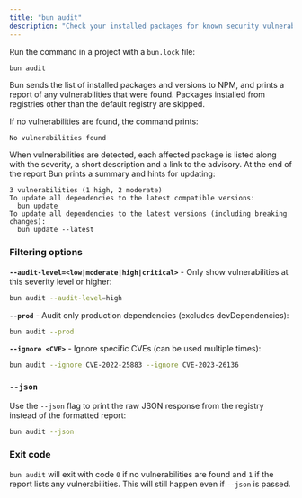 ```yaml
---
title: "bun audit"
description: "Check your installed packages for known security vulnerabilities"
---
```


Run the command in a project with a `bun.lock` file:

```bash terminal icon="terminal"
bun audit
```

Bun sends the list of installed packages and versions to NPM, and prints a report of any vulnerabilities that were found. Packages installed from registries other than the default registry are skipped.

If no vulnerabilities are found, the command prints:

```
No vulnerabilities found
```

When vulnerabilities are detected, each affected package is listed along with the severity, a short description and a link to the advisory. At the end of the report Bun prints a summary and hints for updating:

```
3 vulnerabilities (1 high, 2 moderate)
To update all dependencies to the latest compatible versions:
  bun update
To update all dependencies to the latest versions (including breaking changes):
  bun update --latest
```

### Filtering options

**`--audit-level=<low|moderate|high|critical>`** - Only show vulnerabilities at this severity level or higher:

```bash terminal icon="terminal"
bun audit --audit-level=high
```

**`--prod`** - Audit only production dependencies (excludes devDependencies):

```bash terminal icon="terminal"
bun audit --prod
```

**`--ignore <CVE>`** - Ignore specific CVEs (can be used multiple times):

```bash terminal icon="terminal"
bun audit --ignore CVE-2022-25883 --ignore CVE-2023-26136
```

### `--json`

Use the `--json` flag to print the raw JSON response from the registry instead of the formatted report:

```bash terminal icon="terminal"
bun audit --json
```

### Exit code

`bun audit` will exit with code `0` if no vulnerabilities are found and `1` if the report lists any vulnerabilities. This will still happen even if `--json` is passed.
